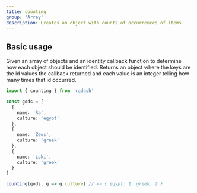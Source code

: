 ```yaml
---
title: counting
group: 'Array'
description: Creates an object with counts of occurrences of items
---
```


## Basic usage

Given an array of objects and an identity callback function to determine
how each object should be identified. Returns an object where the keys
are the id values the callback returned and each value is an integer
telling how many times that id occurred.

```ts
import { counting } from 'radash'

const gods = [
  {
    name: 'Ra',
    culture: 'egypt'
  },
  {
    name: 'Zeus',
    culture: 'greek'
  },
  {
    name: 'Loki',
    culture: 'greek'
  }
]

counting(gods, g => g.culture) // => { egypt: 1, greek: 2 }
```

